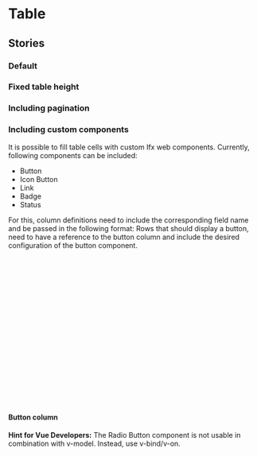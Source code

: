  
<Meta of={TableStories} />

# Table

<Canvas of={TableStories.Default} sourceState="shown" />

<Controls />


## Stories

### Default
<Canvas of={TableStories.Default} sourceState="shown" />

### Fixed table height
<Canvas of={TableStories.FixedHeight} sourceState="shown" />

### Including pagination
<Canvas of={TableStories.Pagination} sourceState="shown" />

### Including custom components

It is possible to fill table cells with custom Ifx web components.
Currently, following components can be included:
* Button
* Icon Button
* Link
* Badge
* Status

For this, column definitions need to include the corresponding field name and be passed in the following format:
Rows that should display a button, need to have a reference to the button column and include the desired configuration of the button component.

```javascript
const columnDefsWithButtonCol = [
  { headerName: 'Model', field: 'model', sortable: true, unSortIcon: true },
  { headerName: '', field: 'button' }
  ...
];


const rowDataWithButtonCol = [
  {
    make: 'Porsche', model: 'Boxster', price: 72000, button: {
      disabled: false, (optional)
      variant: "outline", (optional)
      size: "s", (optional)
      target: "_blank", (optional)
      color: "secondary", (optional)
      text: "Button"
      // ... you can extend this as per the properties of `ifx-button`
    }
  }
];
```


#### Button column

<Canvas of={TableStories.IncludesButtons} sourceState="shown" />


<b>Hint for Vue Developers:</b> 
The Radio Button component is not usable in combination with v-model. Instead, use v-bind/v-on.

```js
`<ifx-table 
row-height='${args.rowHeight}'
cols='${JSON.stringify(args.columnDefs)}' 
rows='${JSON.stringify(args.rowData)}'>
</ifx-table>`
```

